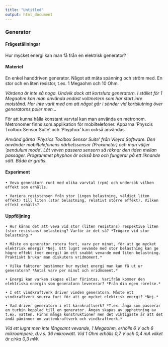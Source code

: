 ```yaml
---
title: "Untitled"
output: html_document
---
```


### Generator


#### Frågeställningar

Hur mycket energi kan man få från en elektrisk generator?


#### Materiel

En enkel handdriven generator. Något att mäta spänning och ström med. En stor och en liten resistor, t.ex. 1 Megaohm och 10 Ohm.

*Värdena är inte så noga. Undvik dock  att kortsluta generatorn. I stället för  1 Megaohm kan man använda endast voltmetern som har stort inre motstånd. Har inte varit med om att något går i sönder vid kortslutning över generatorns poler men...*

För att kunna hålla konstant varvtal kan man använda en metronom. Metronomer finns som applikation för mobiltelefoner. Apparna ’Physcis Toolbox Sensor Suite’ och ’Phyphox’ kan också användas.

*Använd gärna ’Physics Toolbox Sensor Suite’ från Vieyra Software. Den använder mobiltelefonens närhetssensor (Proximeter) och man väljer ’pendulum mode’. Låt veven passera sensorn så räknar den tiden mellan passager. Programmet phyphox är också bra och fungerar på ett liknande sätt. Båda är gratis.*



#### Experiment

    • Veva generatorn runt med olika varvtal (rpm) och undersök vilken effekt som erhålls.

    • Variera resistansen från stor (ingen belastning, väldigt liten effekt) till liten (stor belastning, relativt större effekt). Vilken effekt erhålls?







#### Uppföljning

    • Hur känns det att veva vid stor (liten resistans) respektive liten (stor resistans) belastning? Varför är det så? *Trögare vid stor belastning.*

    • Måste en generator rotera fort, varv per minut, för att ge mycket elektrisk energi? *Nej. Ett lugnt vevande med stor belastning kan ge högre effekt (mer energi) än ett snabbt vevande med liten belastning. Praktiskt brukar man diskutera vridmoment.*

    • Vilka faktorer bestämmer hur mycket energi man kan få ut ur generatorn? *Antal varv per minut och vridmoment.*

    • Energi kan varken skapas eller förintas. Varifrån kommer den elektriska energin som generatorn levererar? *Från din egen rörelse.*

    • I ett vindkraftverk driver vinden generatorn. Måste ett vindkraftverk snurra fort för att ge mycket elektrisk energi? *Nej.*

    • Vad driver generatorn i ett kärnkraftverk? *T.ex. ånga som passerar en turbin kopplad till en generator. Ångan skapas av upphettning av t.ex. vatten. Finns många konstruktioner men det viktigaste är att det ändå påminner om vattenkraftverk och vindkraftverk.*



*Vid ett lugnt men inte långsamt vevande, 1 Megaohm, erhölls 6 V och 6 mikroampere, d.v.s. 36 mikrowatt. Vid 1 Ohm erhölls 0,7 V och 0,4 mA vilket är cirka 0,3 mW.*